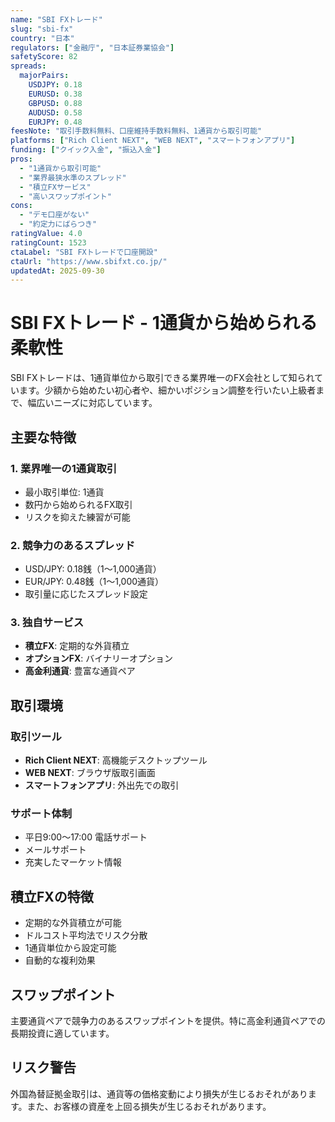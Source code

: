 ```yaml
---
name: "SBI FXトレード"
slug: "sbi-fx"
country: "日本"
regulators: ["金融庁", "日本証券業協会"]
safetyScore: 82
spreads:
  majorPairs:
    USDJPY: 0.18
    EURUSD: 0.38
    GBPUSD: 0.88
    AUDUSD: 0.58
    EURJPY: 0.48
feesNote: "取引手数料無料、口座維持手数料無料、1通貨から取引可能"
platforms: ["Rich Client NEXT", "WEB NEXT", "スマートフォンアプリ"]
funding: ["クイック入金", "振込入金"]
pros:
  - "1通貨から取引可能"
  - "業界最狭水準のスプレッド"
  - "積立FXサービス"
  - "高いスワップポイント"
cons:
  - "デモ口座がない"
  - "約定力にばらつき"
ratingValue: 4.0
ratingCount: 1523
ctaLabel: "SBI FXトレードで口座開設"
ctaUrl: "https://www.sbifxt.co.jp/"
updatedAt: 2025-09-30
---
```


# SBI FXトレード - 1通貨から始められる柔軟性

SBI FXトレードは、1通貨単位から取引できる業界唯一のFX会社として知られています。少額から始めたい初心者や、細かいポジション調整を行いたい上級者まで、幅広いニーズに対応しています。

## 主要な特徴

### 1. 業界唯一の1通貨取引
- 最小取引単位: 1通貨
- 数円から始められるFX取引
- リスクを抑えた練習が可能

### 2. 競争力のあるスプレッド
- USD/JPY: 0.18銭（1〜1,000通貨）
- EUR/JPY: 0.48銭（1〜1,000通貨）
- 取引量に応じたスプレッド設定

### 3. 独自サービス
- **積立FX**: 定期的な外貨積立
- **オプションFX**: バイナリーオプション
- **高金利通貨**: 豊富な通貨ペア

## 取引環境

### 取引ツール
- **Rich Client NEXT**: 高機能デスクトップツール
- **WEB NEXT**: ブラウザ版取引画面
- **スマートフォンアプリ**: 外出先での取引

### サポート体制
- 平日9:00〜17:00 電話サポート
- メールサポート
- 充実したマーケット情報

## 積立FXの特徴

- 定期的な外貨積立が可能
- ドルコスト平均法でリスク分散
- 1通貨単位から設定可能
- 自動的な複利効果

## スワップポイント

主要通貨ペアで競争力のあるスワップポイントを提供。特に高金利通貨ペアでの長期投資に適しています。

## リスク警告

外国為替証拠金取引は、通貨等の価格変動により損失が生じるおそれがあります。また、お客様の資産を上回る損失が生じるおそれがあります。